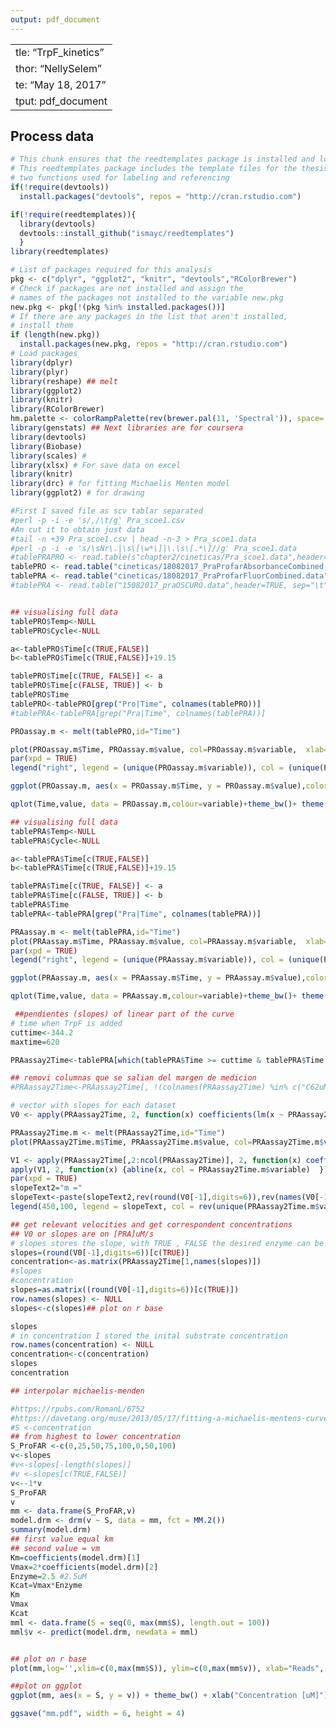 ```yaml
---
output: pdf_document
---
```

  ---
title: "TrpF_kinetics"
author: "NellySelem"
date: "May 18, 2017"
output: pdf_document
---


## Process data
```r
# This chunk ensures that the reedtemplates package is installed and loaded
# This reedtemplates package includes the template files for the thesis and also
# two functions used for labeling and referencing
if(!require(devtools))
  install.packages("devtools", repos = "http://cran.rstudio.com")

if(!require(reedtemplates)){
  library(devtools)
  devtools::install_github("ismayc/reedtemplates")
  }
library(reedtemplates)
```

```r
# List of packages required for this analysis
pkg <- c("dplyr", "ggplot2", "knitr", "devtools","RColorBrewer")
# Check if packages are not installed and assign the
# names of the packages not installed to the variable new.pkg
new.pkg <- pkg[!(pkg %in% installed.packages())]
# If there are any packages in the list that aren't installed,
# install them
if (length(new.pkg))
  install.packages(new.pkg, repos = "http://cran.rstudio.com")
# Load packages
library(dplyr)
library(plyr)
library(reshape) ## melt
library(ggplot2)
library(knitr)
library(RColorBrewer)
hm.palette <- colorRampPalette(rev(brewer.pal(11, 'Spectral')), space='Lab')  
library(genstats) ## Next libraries are for coursera
library(devtools)
library(Biobase)
library(scales) # 
library(xlsx) # For save data on excel
library(knitr)
library(drc) # for fitting Michaelis Menten model
library(ggplot2) # for drawing
```


```r
#First I saved file as scv tablar separated    
#perl -p -i -e 's/,/\t/g' Pra_scoe1.csv   
#An cut it to obtain just data  
#tail -n +39 Pra_scoe1.csv | head -n-3 > Pra_scoe1.data  
#perl -p -i -e 's/\sNr\.|\s\[\w*\]|\.\s\[.*\]//g' Pra_scoe1.data
#tablePRAPRO <- read.table(s"chapter2/cineticas/Pra_scoe1.data",header=TRUE, sep="\t") 
tablePRO <- read.table("cineticas/18082017_PraProfarAbsorbanceCombined.data",header=TRUE, sep="\t") 
tablePRA <- read.table("cineticas/18082017_PraProfarFluorCombined.data",header=TRUE, sep="\t") 
#tablePRA <- read.table("15082017_praOSCURO.data",header=TRUE, sep="\t") 


## visualising full data
tablePRO$Temp<-NULL
tablePRO$Cycle<-NULL

a<-tablePRO$Time[c(TRUE,FALSE)]
b<-tablePRO$Time[c(TRUE,FALSE)]+19.15

tablePRO$Time[c(TRUE, FALSE)] <- a
tablePRO$Time[c(FALSE, TRUE)] <- b
tablePRO$Time
tablePRO<-tablePRO[grep("Pro|Time", colnames(tablePRO))]
#tablePRA<-tablePRA[grep("Pra|Time", colnames(tablePRA))]

PROassay.m <- melt(tablePRO,id="Time")

plot(PROassay.m$Time, PROassay.m$value, col=PROassay.m$variable,  xlab="Time [s]",ylab="Absorbance", pch=19,bty='L')
par(xpd = TRUE)
legend("right", legend = (unique(PROassay.m$variable)), col = (unique(PROassay.m$variable)),pch=19,bg="white")

ggplot(PROassay.m, aes(x = PROassay.m$Time, y = PROassay.m$value),color="variable") + theme_bw() 

qplot(Time,value, data = PROassay.m,colour=variable)+theme_bw()+ theme(legend.position	="bottom",legend.text=element_text(size=10),plot.title = element_text(size = 14, face = "bold"),text = element_text(size = 12),axis.title = element_text(face="bold"),axis.text.x=element_text(size = 10),axis.text.y=element_text(size = 7))+facet_grid(PROassay.m$variable~.,scales="free")

## visualising full data
tablePRA$Temp<-NULL
tablePRA$Cycle<-NULL

a<-tablePRA$Time[c(TRUE,FALSE)]
b<-tablePRA$Time[c(TRUE,FALSE)]+19.15

tablePRA$Time[c(TRUE, FALSE)] <- a
tablePRA$Time[c(FALSE, TRUE)] <- b
tablePRA$Time
tablePRA<-tablePRA[grep("Pra|Time", colnames(tablePRA))]

PRAassay.m <- melt(tablePRA,id="Time")
plot(PRAassay.m$Time, PRAassay.m$value, col=PRAassay.m$variable,  xlab="Time [s]",ylab="Fluorescence", pch=19,bty='L')
par(xpd = TRUE)
legend("right", legend = (unique(PRAassay.m$variable)), col = (unique(PRAassay.m$variable)),pch=19,bg="white")

ggplot(PRAassay.m, aes(x = PRAassay.m$Time, y = PRAassay.m$value),color="variable") + theme_bw() 

qplot(Time,value, data = PRAassay.m,colour=variable)+theme_bw()+ theme(legend.position	="bottom",legend.text=element_text(size=10),plot.title = element_text(size = 14, face = "bold"),text = element_text(size = 12),axis.title = element_text(face="bold"),axis.text.x=element_text(size = 10),axis.text.y=element_text(size = 7))+facet_grid(PRAassay.m$variable~.,scales="free")

```

```r
 ##pendientes (slopes) of linear part of the curve
# time when TrpF is added
cuttime<-344.2
maxtime=620

PRAassay2Time<-tablePRA[which(tablePRA$Time >= cuttime & tablePRA$Time <= maxtime),]

## removi columnas que se salian del margen de medicion
#PRAassay2Time<-PRAassay2Time[, !(colnames(PRAassay2Time) %in% c("C62uM"))]

# vector with slopes for each dataset
V0 <- apply(PRAassay2Time, 2, function(x) coefficients(lm(x ~ PRAassay2Time$Time,na.action=na.omit))[2])

PRAassay2Time.m <- melt(PRAassay2Time,id="Time")
plot(PRAassay2Time.m$Time, PRAassay2Time.m$value, col=PRAassay2Time.m$variable,xlab="Time", ylab="URF PRA uM", pch=19, xlim=c(cuttime-50,maxtime+50),bty='L')

V1 <- apply(PRAassay2Time[,2:ncol(PRAassay2Time)], 2, function(x) coefficients(lm(x ~ PRAassay2Time$Time,na.action=na.omit)))
apply(V1, 2, function(x) {abline(x, col = PRAassay2Time.m$variable)  })
par(xpd = TRUE)
slopeText2="m ="
slopeText<-paste(slopeText2,rev(round(V0[-1],digits=6)),rev(names(V0[-1])))
legend(450,100, legend = slopeText, col = rev(unique(PRAassay2Time.m$variable)), pch=19,box.lwd=0, bg="white")

## get relevant velocities and get correspondent concentrations
## V0 or slopes are on [PRA]uM/s 
# slopes stores the slope, with TRUE , FALSE the desired enzyme can be selected, One more than one is tested on a plate always check if it is the desired one.
slopes=(round(V0[-1],digits=6))[c(TRUE)]
concentration<-as.matrix(PRAassay2Time[1,names(slopes)])
#slopes
#concentration
slopes=as.matrix((round(V0[-1],digits=6))[c(TRUE)])
row.names(slopes) <- NULL 
slopes<-c(slopes)## plot on r base

slopes
# in concentration I stored the inital substrate concentration  
row.names(concentration) <- NULL 
concentration<-c(concentration)
slopes
concentration
```

```r
## interpolar michaelis-menden

#https://rpubs.com/RomanL/6752
#https://davetang.org/muse/2013/05/17/fitting-a-michaelis-mentens-curve-using/
#S <-concentration
## from highest to lower concentration
S_ProFAR <-c(0,25,50,75,100,0,50,100)
v<-slopes
#v<-slopes[-length(slopes)]
#v <-slopes[c(TRUE,FALSE)]
v<--1*v
S_ProFAR
v
mm <- data.frame(S_ProFAR,v)                                                                                 
model.drm <- drm(v ~ S, data = mm, fct = MM.2())
summary(model.drm)
## first value equal km
## second value = vm
Km=coefficients(model.drm)[1]
Vmax=2*coefficients(model.drm)[2]
Enzyme=2.5 #2.5uM
Kcat=Vmax*Enzyme  
Km
Vmax
Kcat
mml <- data.frame(S = seq(0, max(mm$S), length.out = 100))
mml$v <- predict(model.drm, newdata = mml)


## plot on r base
plot(mm,log='',xlim=c(0,max(mm$S)), ylim=c(0,max(mm$v)), xlab="Reads", ylab="Transcripts")

##plot on ggplot
ggplot(mm, aes(x = S, y = v)) + theme_bw() + xlab("Concentration [uM]") + ylab("Speed [d[PRA]uM/s]") + ggtitle("Michaelis-Menten kinetics") +  geom_point(alpha = 0.5) + geom_line(data = mml, aes(x = S, y = v), colour = "red")

ggsave("mm.pdf", width = 6, height = 4)
```

